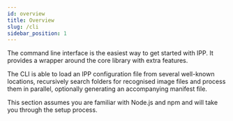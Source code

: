 ```yaml
---
id: overview
title: Overview
slug: /cli
sidebar_position: 1
---
```


The command line interface is the easiest way to get started with IPP. It provides a wrapper around
the core library with extra features.

The CLI is able to load an IPP configuration file from several well-known locations, recursively
search folders for recognised image files and process them in parallel, optionally generating an
accompanying manifest file.

This section assumes you are familiar with Node.js and npm and will take you through the setup
process.
